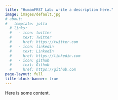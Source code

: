```yaml
---
title: "HumanFRST Lab: write a description here."
image: images/default.jpg
# about:
#   template: jolla
  # links:
  #   - icon: twitter
  #     text: Twitter
  #     href: https://twitter.com
  #   - icon: linkedin
  #     text: LinkedIn
  #     href: https://linkedin.com
  #   - icon: github
  #     text: Github
  #     href: https://github.com
page-layout: full
title-block-banner: true
---
```


Here is some content.

